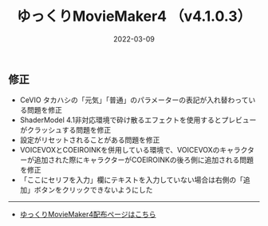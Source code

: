 ﻿---
title: ゆっくりMovieMaker4  （v4.1.0.3）
date: 2022-03-09
tags: [YMM4,お知らせ]
---
## 修正
- CeVIO タカハシの「元気」「普通」のパラメーターの表記が入れ替わっている問題を修正
- ShaderModel 4.1非対応環境で砕け散るエフェクトを使用するとプレビューがクラッシュする問題を修正
- 設定がリセットされることがある問題を修正
- VOICEVOXとCOEIROINKを併用している環境で、VOICEVOXのキャラクターが追加された際にキャラクターがCOEIROINKの後ろ側に追加される問題を修正
- 「ここにセリフを入力」欄にテキストを入力していない場合は右側の「追加」ボタンをクリックできないようにした

---

- [ゆっくりMovieMaker4配布ページはこちら](/ymm4/)